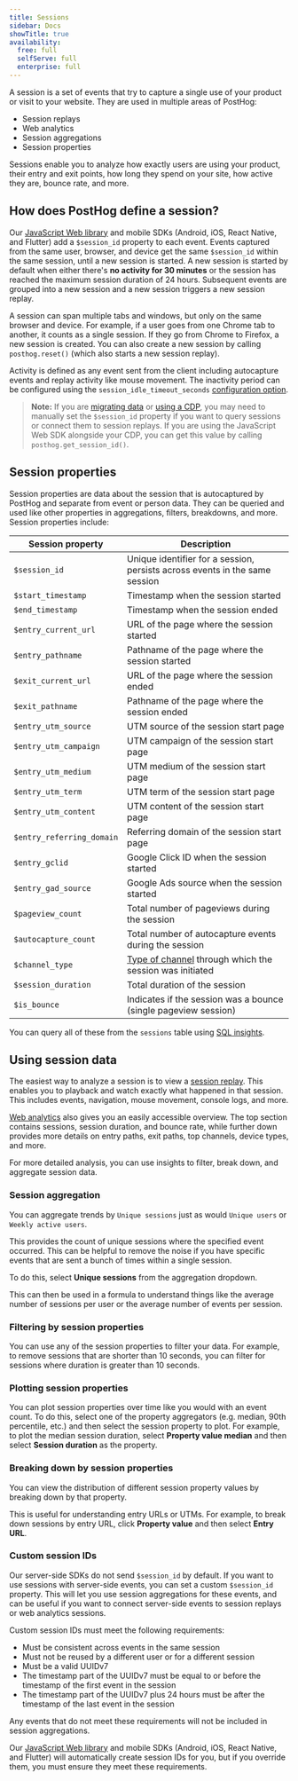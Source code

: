 ```yaml
---
title: Sessions
sidebar: Docs
showTitle: true
availability:
  free: full
  selfServe: full
  enterprise: full
---
```



A session is a set of events that try to capture a single use of your product or visit to your website. They are used in multiple areas of PostHog:

- Session replays
- Web analytics
- Session aggregations
- Session properties

Sessions enable you to analyze how exactly users are using your product, their entry and exit points, how long they spend on your site, how active they are, bounce rate, and more.

## How does PostHog define a session?

Our [JavaScript Web library](/docs/libraries/js) and mobile SDKs (Android, iOS, React Native, and Flutter) add a `$session_id` property to each event. Events captured from the same user, browser, and device get the same `$session_id` within the same session, until a new session is started. A new session is started by default when either there's **no activity for 30 minutes** or the session has reached the maximum session duration of 24 hours. Subsequent events are grouped into a new session and a new session triggers a new session replay.

A session can span multiple tabs and windows, but only on the same browser and device. For example, if a user goes from one Chrome tab to another, it counts as a single session. If they go from Chrome to Firefox, a new session is created. You can also create a new session by calling `posthog.reset()` (which also starts a new session replay).

Activity is defined as any event sent from the client including autocapture events and replay activity like mouse movement. The inactivity period can be configured using the `session_idle_timeout_seconds` [configuration option](/docs/libraries/js#config).

> **Note:** If you are [migrating data](/docs/migrate) or [using a CDP](/docs/advanced/cdp), you may need to manually set the `$session_id` property if you want to query sessions or connect them to session replays. 
> If you are using the JavaScript Web SDK alongside your CDP, you can get this value by calling `posthog.get_session_id()`.

## Session properties

Session properties are data about the session that is autocaptured by PostHog and separate from event or person data. They can be queried and used like other properties in aggregations, filters, breakdowns, and more. Session properties include:

| Session property       | Description                                                                 |
|------------------------|-----------------------------------------------------------------------------|
| `$session_id`          | Unique identifier for a session, persists across events in the same session |
| `$start_timestamp`     | Timestamp when the session started                                          |
| `$end_timestamp`       | Timestamp when the session ended                                            |
| `$entry_current_url`   | URL of the page where the session started                                   |
| `$entry_pathname`      | Pathname of the page where the session started                              |
| `$exit_current_url`    | URL of the page where the session ended                                     |
| `$exit_pathname`       | Pathname of the page where the session ended                                |
| `$entry_utm_source`    | UTM source of the session start page                                        |
| `$entry_utm_campaign`  | UTM campaign of the session start page                                      |
| `$entry_utm_medium`    | UTM medium of the session start page                                        |
| `$entry_utm_term`      | UTM term of the session start page                                          |
| `$entry_utm_content`   | UTM content of the session start page                                       |
| `$entry_referring_domain` | Referring domain of the session start page                               |
| `$entry_gclid`         | Google Click ID when the session started                                    |
| `$entry_gad_source`    | Google Ads source when the session started                                  |
| `$pageview_count`      | Total number of pageviews during the session                                |
| `$autocapture_count`   | Total number of autocapture events during the session                       |
| `$channel_type`        | [Type of channel](/docs/data/channel-type) through which the session was initiated |
| `$session_duration`    | Total duration of the session                                               |
| `$is_bounce`           | Indicates if the session was a bounce (single pageview session)             |

You can query all of these from the `sessions` table using [SQL insights](/docs/insights/sql).

## Using session data

The easiest way to analyze a session is to view a [session replay](/docs/session-replay). This enables you to playback and watch exactly what happened in that session. This includes events, navigation, mouse movement, console logs, and more.

[Web analytics](/docs/web-analytics) also gives you an easily accessible overview. The top section contains sessions, session duration, and bounce rate, while further down provides more details on entry paths, exit paths, top channels, device types, and more.

<ProductScreenshot
    imageLight = "https://res.cloudinary.com/dmukukwp6/image/upload/v1716841744/posthog.com/contents/images/docs/user-guides/sessions/web-light.png" 
    imageDark = "https://res.cloudinary.com/dmukukwp6/image/upload/v1716841744/posthog.com/contents/images/docs/user-guides/sessions/web-dark.png"
    alt="Session data in web analytics" 
    classes="rounded"
/>

For more detailed analysis, you can use insights to filter, break down, and aggregate session data.

### Session aggregation

You can aggregate trends by `Unique sessions` just as would `Unique users` or `Weekly active users`.

This provides the count of unique sessions where the specified event occurred. This can be helpful to remove the noise if you have specific events that are sent a bunch of times within a single session.

To do this, select **Unique sessions** from the aggregation dropdown.

<ProductScreenshot
    imageLight = {uniqueSessionLight} 
    imageDark = {uniqueSessionDark}
    alt="Session counts" 
    classes="rounded"
/>

This can then be used in a formula to understand things like the average number of sessions per user or the average number of events per session.

<ProductScreenshot
    imageLight = {sessionFormulaLight} 
    imageDark = {sessionFormulaDark}
    alt="Session formula" 
    classes="rounded"
/>

### Filtering by session properties

You can use any of the session properties to filter your data. For example, to remove sessions that are shorter than 10 seconds, you can filter for sessions where duration is greater than 10 seconds.

<ProductScreenshot
    imageLight = "https://res.cloudinary.com/dmukukwp6/image/upload/v1716848579/posthog.com/contents/images/docs/user-guides/sessions/duration-light.png" 
    imageDark = "https://res.cloudinary.com/dmukukwp6/image/upload/v1716848579/posthog.com/contents/images/docs/user-guides/sessions/duration-dark.png"
    alt="Session duration filter" 
    classes="rounded"
/>

### Plotting session properties

You can plot session properties over time like you would with an event count. To do this, select one of the property aggregators (e.g. median, 90th percentile, etc.) and then select the session property to plot. For example, to plot the median session duration, select **Property value median** and then select **Session duration** as the property.

<ProductScreenshot
    imageLight = {medianDurationLight} 
    imageDark = {medianDurationDark}
    alt="Session median duration" 
    classes="rounded"
/>

### Breaking down by session properties

You can view the distribution of different session property values by breaking down by that property.

This is useful for understanding entry URLs or UTMs. For example, to break down sessions by entry URL, click **Property value** and then select **Entry URL**.

<ProductScreenshot
    imageLight = "https://res.cloudinary.com/dmukukwp6/image/upload/v1716849942/posthog.com/contents/images/docs/user-guides/sessions/entry-light.png"
    imageDark = "https://res.cloudinary.com/dmukukwp6/image/upload/v1716849942/posthog.com/contents/images/docs/user-guides/sessions/entry-dark.png"
    alt="Entry URL breakdown" 
    classes="rounded"
/>


### Custom session IDs

Our server-side SDKs do not send `$session_id` by default. If you want to use sessions with server-side events, you can set a custom `$session_id` property. This will let you use session aggregations for these events, and can be useful if you want to connect server-side events to session replays or web analytics sessions.

Custom session IDs must meet the following requirements:
* Must be consistent across events in the same session
* Must not be reused by a different user or for a different session
* Must be a valid UUIDv7
* The timestamp part of the UUIDv7 must be equal to or before the timestamp of the first event in the session
* The timestamp part of the UUIDv7 plus 24 hours must be after the timestamp of the last event in the session

Any events that do not meet these requirements will not be included in session aggregations.

Our [JavaScript Web library](/docs/libraries/js) and mobile SDKs (Android, iOS, React Native, and Flutter) will automatically create session IDs for you, but if you override them, you must ensure they meet these requirements.
